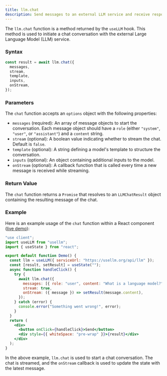 ```yaml
---
title: llm.chat
description: Send messages to an external LLM service and receive responses.
---
```


The `llm.chat` function is a method returned by the `useLLM` hook. This method is used to initiate a chat conversation with the external Large Language Model (LLM) service.

### Syntax

```jsx
const result = await llm.chat({
  messages,
  stream,
  template,
  inputs,
  onStream,
});
```

### Parameters

The `chat` function accepts an `options` object with the following properties:

- `messages` (required): An array of message objects to start the conversation. Each message object should have a `role` (either `"system"`, `"user"`, or `"assistant"`) and a `content` string.
- `stream` (optional): A boolean value indicating whether to stream the chat. Default is `false`.
- `template` (optional): A string defining a model's template to structure the conversation.
- `inputs` (optional): An object containing additional inputs to the model.
- `onStream` (optional): A callback function that is called every time a new message is received while streaming.

### Return Value

The `chat` function returns a `Promise` that resolves to an `LLMChatResult` object containing the resulting message of the chat.

### Example

Here is an example usage of the `chat` function within a React component ([live demo](/demo1)):

```jsx
"use client";
import useLLM from "usellm";
import { useState } from "react";

export default function Demo() {
  const llm = useLLM({ serviceUrl: "https://usellm.org/api/llm" });
  const [result, setResult] = useState("");
  async function handleClick() {
    try {
      await llm.chat({
        messages: [{ role: "user", content: "What is a language model?" }],
        stream: true,
        onStream: ({ message }) => setResult(message.content),
      });
    } catch (error) {
      console.error("Something went wrong!", error);
    }
  }
  return (
    <div>
      <button onClick={handleClick}>Send</button>
      <div style={{ whiteSpace: "pre-wrap" }}>{result}</div>
    </div>
  );
}
```

In the above example, `llm.chat` is used to start a chat conversation. The chat is streamed, and the `onStream` callback is used to update the state with the latest message.
